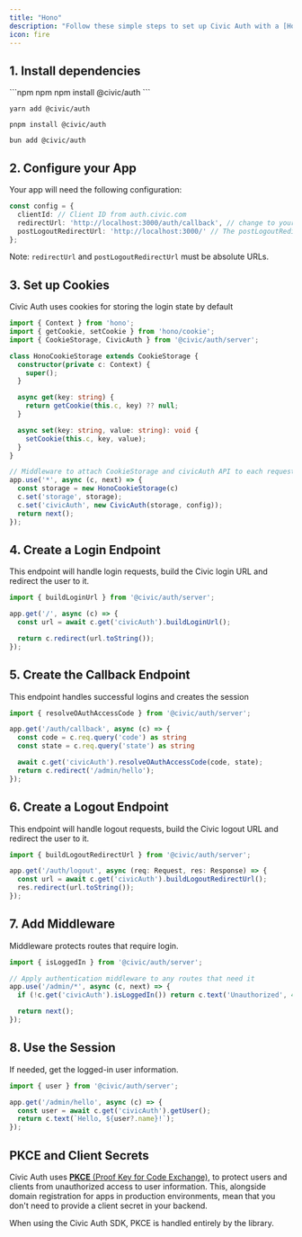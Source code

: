 ```yaml
---
title: "Hono"
description: "Follow these simple steps to set up Civic Auth with a [Hono](https://hono.dev/) backend (a working example is available in our [github examples repo](https://github.com/civicteam/civic-auth-examples/tree/main/packages/civic-auth/server/hono))."
icon: fire
---
```


## 1. Install dependencies

<CodeGroup>
  ```npm npm
  npm install @civic/auth
  ```

  ```yarn yarn
  yarn add @civic/auth
  ```

  ```pnpm pnpm
  pnpm install @civic/auth
  ```

  ```bun bun
  bun add @civic/auth
  ```
</CodeGroup>

## 2. Configure your App

Your app will need the following configuration:

```ts
const config = {
  clientId: // Client ID from auth.civic.com
  redirectUrl: 'http://localhost:3000/auth/callback', // change to your domain when deploying
  postLogoutRedirectUrl: 'http://localhost:3000/' // The postLogoutRedirectUrl is the URL where the user will be redirected after successfully logging out from Civic's auth server.
};
```

Note: `redirectUrl` and `postLogoutRedirectUrl` must be absolute URLs.

## 3. Set up Cookies

Civic Auth uses cookies for storing the login state by default

```ts
import { Context } from 'hono';
import { getCookie, setCookie } from 'hono/cookie';
import { CookieStorage, CivicAuth } from '@civic/auth/server';

class HonoCookieStorage extends CookieStorage {
  constructor(private c: Context) {
    super();
  }

  async get(key: string) {
    return getCookie(this.c, key) ?? null;
  }

  async set(key: string, value: string): void {
    setCookie(this.c, key, value);
  }
}

// Middleware to attach CookieStorage and civicAuth API to each request
app.use('*', async (c, next) => {
  const storage = new HonoCookieStorage(c)
  c.set('storage', storage);
  c.set('civicAuth', new CivicAuth(storage, config));
  return next();
});
```

## 4. Create a Login Endpoint

This endpoint will handle login requests, build the Civic login URL and redirect the user to it.

```ts
import { buildLoginUrl } from '@civic/auth/server';

app.get('/', async (c) => {
  const url = await c.get('civicAuth').buildLoginUrl();

  return c.redirect(url.toString());
});
```

## 5. Create the Callback Endpoint

This endpoint handles successful logins and creates the session

```ts
import { resolveOAuthAccessCode } from '@civic/auth/server';

app.get('/auth/callback', async (c) => {
  const code = c.req.query('code') as string
  const state = c.req.query('state') as string

  await c.get('civicAuth').resolveOAuthAccessCode(code, state);
  return c.redirect('/admin/hello');
});
```

## 6. Create a Logout Endpoint

This endpoint will handle logout requests, build the Civic logout URL and redirect the user to it.

```ts
import { buildLogoutRedirectUrl } from '@civic/auth/server';

app.get('/auth/logout', async (req: Request, res: Response) => {
  const url = await c.get('civicAuth').buildLogoutRedirectUrl();
  res.redirect(url.toString());
});
```

## 7. Add Middleware

Middleware protects routes that require login.

```ts
import { isLoggedIn } from '@civic/auth/server';

// Apply authentication middleware to any routes that need it
app.use('/admin/*', async (c, next) => {
  if (!c.get('civicAuth').isLoggedIn()) return c.text('Unauthorized', 401);

  return next();
});
```

## 8. Use the Session

If needed, get the logged-in user information.

```ts
import { user } from '@civic/auth/server';

app.get('/admin/hello', async (c) => {
  const user = await c.get('civicAuth').getUser();
  return c.text(`Hello, ${user?.name}!`);
});
```

## PKCE and Client Secrets

Civic Auth uses [**PKCE** (Proof Key for Code Exchange)](https://oauth.net/2/pkce/), to protect users and clients from unauthorized access to user information. This, alongside domain registration for apps in production environments, mean that you don't need to provide a client secret in your backend.

When using the Civic Auth SDK, PKCE is handled entirely by the library.
